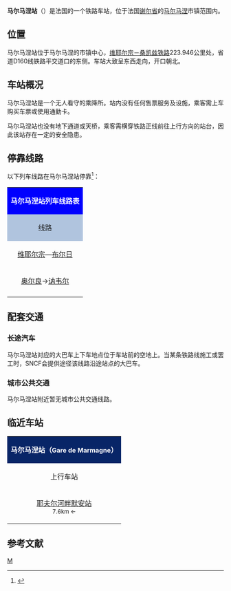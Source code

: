 {{Infobox station
|symbol_right={{SNCF logo}}
|name=马尔马涅站
|native_name=Gare de Marmagne
|native_name_lang=fr
|image=Gare de Marmagne (Cher).JPG
|caption=马尔马涅站内的铁路道口
|borough={{FRA}}[[谢尔省|谢尔省]][[马尔马涅_(谢尔省)|马尔马涅]]
|address=Rue de la gare,<br>18500 MARMAGNE
|coordinates={{coord|47|06|00|N|2|16|58|E|display=inline,title|scale:10000}}
|code=576132
|elevation=121
|architect=
|owned= {{SNCF logo}}
|structure=地面单侧式车站
|opened=1847年7月20日
|closed=
|status=使用中
|operator= {{SNCF logo}}
|lines={{link-fr|维耶尔宗－桑凯斯铁路|Ligne de Vierzon à Saincaize}}<br>（联络线可连接前往蒙吕松方向的铁路）
|platforms=2
|tracks=2
|type=乘降所
|services={{TER logo}}
|passengers=7,501人次
|pass_year=2016年<ref>{{Cite web|url=https://ressources.data.sncf.com/explore/dataset/frequentation-gares/?sort=voyageurs_2014&q=marmagne|title=Fréquentation en gares|accessdate=2018-04-25|author=SNCF|date=|language=fr|publisher=SNCF Open Data|archive-date=2018-04-25|archive-url=https://web.archive.org/web/20180425121618/https://ressources.data.sncf.com/explore/dataset/frequentation-gares/?sort=voyageurs_2014&q=marmagne|dead-url=no}}</ref>
|pass_rank=c级




}}
'''马尔马涅站'''（{{lang-fr|Gare de Marmagne}}）是法国的一个铁路车站，位于法国[[谢尔省|谢尔省]]的[[马尔马涅_(谢尔省)|马尔马涅]]市镇范围内。

==位置==

马尔马涅站位于马尔马涅的市镇中心，[[维耶尔宗－桑凯兹铁路|维耶尔宗－桑凯兹铁路]]223.946公里处，省道D160线铁路平交道口的东侧。车站大致呈东西走向，开口朝北。

==车站概况==

马尔马涅站是一个无人看守的乘降所。站内没有任何售票服务及设施，乘客需上车购买车票或使用通勤卡。

马尔马涅站也没有地下通道或天桥，乘客需横穿铁路正线前往上行方向的站台，因此该站存在一定的安全隐患。

== 停靠线路 ==

{{动态列表|最后更新时间：2016年4月15日。本章节内容仅供参考，不排除临时性的变更。欢迎修正和补充}}

以下列车线路在马尔马涅站停靠<ref>{{Cite web|url=http://www.ter.sncf.com/centre-val-de-loire/gares/87576132/Marmagne/pratique|title=马尔马涅站实用信息|accessdate=2016-04-15|author=SNCF|date=|language=法语|publisher=SNCF|archive-date=2018-04-26|archive-url=https://web.archive.org/web/20180426011712/https://www.ter.sncf.com/centre-val-de-loire/gares/87576132/Marmagne/pratique|dead-url=no}}</ref>：

{| class="wikitable mw-collapsible" 
|colspan="5" style="background:#0000FF" align="center" |{{SNCF logo}} <span style="color:#FFFFFF">'''马尔马涅站列车线路表'''</span>
|-
!style="background:#B0C4DE"| 线路
!style="background:#B0C4DE"|车种
!style="background:#B0C4DE"|上一站
!style="background:#B0C4DE"|下一站
!style="background:#B0C4DE"|大致运行频率{{noteTag|name=noteA}}
|-
|[[维耶尔宗城站|维耶尔宗]]—[[布尔日站|布尔日]]
| rowspan="2" align="center" |{{TER-CVL logo}}
|[[耶夫尔河畔默安站|耶夫尔河畔默安]]
|[[布尔日站|布尔日]]
|每天6趟左右
|-
|[[奥尔良站|奥尔良]]→[[讷韦尔站|讷韦尔]]
|[[耶夫尔河畔默安站|耶夫尔河畔默安]]
|[[布尔日站|布尔日]]{{noteTag|name=noteB}}
|每天1趟（单向）
|-
|colspan="5" style="background:#FFFFFF"|{{noteFoot|1=
{{noteTag|name=noteA|1=在本栏中，往返1次为"1趟"；除特别标明外，其数据仅工作日有效，周末及节假日列车数量可能会减少}}
{{noteTag|name=noteB|1=周末及节假日停运}}
}}
|}

==配套交通==

===长途汽车===

马尔马涅站对应的大巴车上下车地点位于车站前的空地上。当某条铁路线施工或罢工时，SNCF会提供途径该线路沿途站点的大巴车。

===城市公共交通===

马尔马涅站附近暂无城市公共交通线路。

==临近车站==

{|class="wikitable mw-collapsible" style="margin: 0 auto; width:42em;"
|colspan="3"  style="background:#082567" align="center"|<span style="color:#FFFFFF">'''马尔马涅站（<span style="font-size:11pt;">Gare de Marmagne</span>）'''</span>
|-
!上行车站
!线路
!下行车站
|-
|align="center" |[[耶夫尔河畔默安站|耶夫尔河畔默安站]] <br><span style="font-size:small">7.6km ←</span>
|align="center" |'''[[维耶尔宗－桑凯兹铁路|维耶尔宗－桑凯兹铁路]]'''
|↗（正线） <span style="font-size:small">→ 8.8km</span> [[布尔日站|布尔日站]]<br/>↘（联络线） <span style="font-size:small">→ 15.3km</span> [[谢尔河畔圣弗洛朗站|谢尔河畔圣弗洛朗站]]
|}

== 参考文献 ==
{{Reflist}}

[[Category:谢尔省铁路车站|M]]